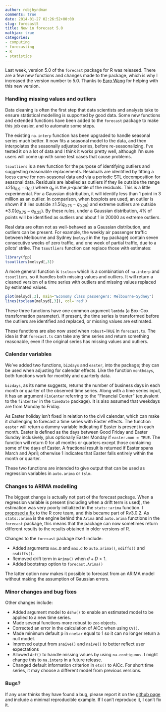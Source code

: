 ```yaml
---
author: robjhyndman
comments: true
date: 2014-01-27 02:26:52+00:00
slug: forecast5
title: New in forecast 5.0
mathjax: true
categories:
- computing
- forecasting
- R
- statistics
---
```


Last week, version 5.0 of the `forecast` package for R was released. There are a few new functions and changes made to the package, which is why I increased the version number to 5.0. Thanks to [Earo Wang](http://earo.me) for helping with this new version.

<!-- more -->

### Handling missing values and outliers

Data cleaning is often the first step that data scientists and analysts take to ensure statistical modelling is supported by good data. Some new functions and extended functions have been added to the `forecast` package to make this job easier, and to automate some steps.

The existing `na.interp` function has been upgraded to handle seasonal series much better. It now fits a seasonal model to the data, and then interpolates the seasonally adjusted series, before re-seasonalizing. I've tested it on a lot of data and I think it works pretty well, although I'm sure users will come up with some test cases that cause problems.

`tsoutliers` is a new function for the purpose of identifying outliers and suggesting reasonable replacements. Residuals are identified by fitting a loess curve for non-seasonal data and via a periodic STL decomposition for seasonal data. Residuals are labelled as outliers if they lie outside the range $\pm{2}(q_{0.9}-q_{0.1})$ where $q_{p}$ is the $p$-quantile of the residuals. This is a little experimental. For a Gaussian distribution, it will identify less than 1 point in 3 million as an outlier. In comparison, when boxplots are used, an outlier is shown if it lies outside $\pm{1.5}(q_{0.75}-q_{0.25})$ and extreme outliers are outside $\pm{3.0}(q_{0.75}-q_{0.25})$. By these rules, under a Gaussian distribution, 4% of points will be identified as outliers and about 1 in 20000 as extreme outliers.

Real data are often not as well-behaved as a Gaussian distribution, and outliers can be present. For example, the weekly air passenger traffic between Melbourne and Sydney (`melsyd` in the `fpp` package) contain seven consecutive weeks of zero traffic, and one week of partial traffic, due to a pilots' strike. The `tsoutliers` function can replace those with estimates:

```r
library(fpp)
tsoutliers(melsyd[,3])
```

A more general function is `tsclean` which is a combination of `na.interp` and `tsoutliers`, so it handles both missing values and outliers. It will return a cleaned version of a time series with outliers and missing values replaced by estimated values.

```r
plot(melsyd[,3], main="Economy class passengers: Melbourne-Sydney")
lines(tsclean(melsyd[,3]), col='red')
```

These three functions have one common argument `lambda` (a Box-Cox transformation parameter). If present, the time series is transformed before the outliers are identified and replaced, or missing values are estimated.

These functions are also now used when `robust=TRUE` in `forecast.ts`. The idea is that `forecast.ts` can take any time series and return something reasonable, even if the original series has missing values and outliers.

### Calendar variables

We've added two functions, `bizdays` and `easter`, into the package; they can be used when adjusting for calendar effects. Like the function `monthdays`, both functions work for monthly and quarterly data.

`bizdays`, as its name suggests, returns the number of business days in each month or quarter of the observed time series. Along with a time series input, it has an argument `FinCenter` referring to the "Financial Center" (equivalent to the `finCenter` in the `timeDate` package). It is also assumed that weekdays are from Monday to Friday.

As Easter holiday isn't fixed in relation to the civil calendar, which can make it challenging to forecast a time series with Easter effects. The function `easter` will return a dummy variable indicating if Easter is present in each month. Easter is defined as the days between Good Friday and Easter Sunday inclusively, plus optionally Easter Monday if `easter.mon = TRUE`. The function will return 0 for all months or quarters except those containing some of the days of Easter. A fractional result is returned if Easter spans March and April; otherwise 1 indicates that Easter falls entirely within the month or quarter.

These two functions are intended to give output that can be used as regression variables in `auto.arima` or `tslm`.

### Changes to ARIMA modelling

The biggest change is actually not part of the forecast package. When a regression variable is present (including when a drift term is used), the estimation was very poorly initialized in the `stats::arima` function. I [proposed a fix](https://bugs.r-project.org/bugzilla3/show_bug.cgi?id=15396) to the R core team, and this became part of Rv3.0.2. As `stats::arima` is the engine behind the `Arima` and `auto.arima` functions in the `forecast` package, this means that the package can now sometimes return different results to the results obtained in older versions of R.

Changes to the `forecast` package itself include:

  * Added arguments `max.D` and `max.d` to `auto.arima()`, `ndiffs()` and `nsdiffs()`.
  * Removed drift term in `Arima()` when $d+D>1$.
  * Added bootstrap option to `forecast.Arima()`

The latter option now makes it possible to forecast from an ARIMA model without making the assumption of Gaussian errors.

### Minor changes and bug fixes

Other changes include:

  * Added argument model to `dshw()` to enable an estimated model to be applied to a new time series.
  * Made several functions more robust to `zoo` objects.
  * Corrected an error in the calculation of AICc when using `CV()`.
  * Made minimum default p in `nnetar` equal to 1 so it can no longer return a null model.
  * Improved output from `snaive()` and `naive()` to better reflect user expectations
  * Allowed `Acf()` to handle missing values by using `na.contiguous`. I might change this to `na.interp` in a future release.
  * Changed default information criterion in `ets()` to AICc. For short time series, it may choose a different model from previous versions.

### Bugs?

If any user thinks they have found a bug, please report it on the [github page](http://github.com/robjhyndman/forecast/issues?labels=bug&state=open) and include a minimal reproducible example. If I can't reproduce it, I can't fix it.
